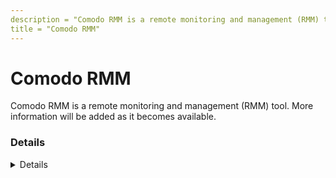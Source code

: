 ```yaml
---
description = "Comodo RMM is a remote monitoring and management (RMM) tool. More information will be added as it becomes available."
title = "Comodo RMM"
---
```




# Comodo RMM

Comodo RMM is a remote monitoring and management (RMM) tool. More information will be added as it becomes available.

### Details
<Details author={""}
         category={""}
         created={""}
         website={""}
         lastModified={"2-7-2024"}
         privileges={""}
         free={ false }
         verification={ false }
/>

#### Installation Paths
<Card code={ ["itsmagent.exe", "rviewer.exe"] }/>

#### Supported OS
<Badges color="warning" badges={ ["Windows"] }/>




### Forensic Artifacts




#### Network Artifacts
<EuiSpacer size="xl"/>
<NetworkArtifactsTable data={ [{"Description": "Known remote domains", "Domains": ["*.itsm-us1.comodo.com", "*mdmsupport.comodo.com", "one.comodo.com"], "Ports": []}] }/>




### Detections
- Detects potential network activity of Comodo RMM RMM tool
  - [Sigma Rule](https://github.com/magicsword-io/LOLRMM/blob/main/detections/sigma/comodo_rmm_network_sigma.yml)
- Detects potential processes activity of Comodo RMM RMM tool
  - [Sigma Rule](https://github.com/magicsword-io/LOLRMM/blob/main/detections/sigma/comodo_rmm_processes_sigma.yml)

### References
- [https://help.itarian.com/topic-459-1-1005-14776-Appendix-1b---Endpoint-Manager-Services---IP-Nos,-Host-Names-and-Port-Details---US-Customers.html](https://help.itarian.com/topic-459-1-1005-14776-Appendix-1b---Endpoint-Manager-Services---IP-Nos,-Host-Names-and-Port-Details---US-Customers.html)

